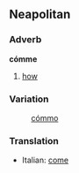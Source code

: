 ==Neapolitan==
===Adverb===
'''cómme'''
#[[how]]

===Variation===
:[[cómmo]]

===Translation===
*Italian: [[come]]